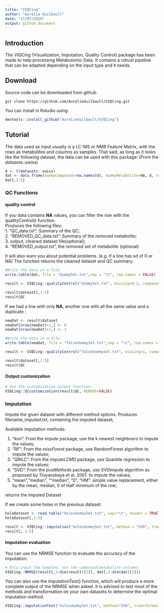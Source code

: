 ```yaml
---
title: "VIQCing"
author: "Aurelie Guilbault"
date: "17/07/2019"
output: github_document
---
```


## Introduction

The *VIQCing* (Visualization, Imputation, Quality Control) package has been made to help processing Metabolomic Data. It contains a robust pipeline that can be adapted depending on the input type and it needs.

## Download

Source code can be downloaded from github.
```
git clone https://github.com/AurelieGuilbault/VIQCing.git
```

You can install in Rstudio using: 
```r
devtools::install_github("AurelieGuilbault/VIQCing") 
```

## Tutorial

The data used as input usually is a LC-MS or NMR Feature Matrix, with the rows as metabolites and columns as samples. That said, as long as it looks like the following dataset, the data can be used with this package: (From the *datasets::swiss*)

```r
d <- t(datasets::swiss)
dat <- data.frame(dummyCompound=row.names(d), dummyMetabolite=NA, d, row.names = NULL)
dat[,1:5]

```

### QC Functions
#### quality control
If you data contains **NA** values, you can filter the row with the qualityControl() function.  
Produces the following files:  
1. "QC_data.txt": Summary of the QC;  
2. "REMOVED_QC_data.txt": Summary of the removed metabolite;    
3. output, cleaned dataset file(optional);  
4. "REMOVED_output.txt", the removed set of metabolite (optional)  

It will also warn you about potential problems. (e.g. if a line has sd of 0 or NA)
The function returns the cleaned dataset and QC summary.
```r
#Write the data in a file
write.table(dat, file = "dummySet.txt",sep = "\t", row.names = FALSE)

result <- VIQCing::qualityControl("dummySet.txt", missing=0.2, compound=1, metabolite=2, sampleStart = 3)

result$dataset[,1:5]
result$QC
```
If we had a line with only **NA**, another one with all the same value and a duplicate :
```r
newDat <- result$dataset
newDat[nrow(newDat)+1,] <- 0 
newDat[nrow(newDat)+1,] <- 1
```

```r
#Write the data in a file
write.table(newDat, file = "falsedummySet.txt",sep = "\t", row.names = FALSE)

result <- VIQCing::qualityControl("falsedummySet.txt", missing=1, compound=1, metabolite=2, sampleStart = 3)

result$dataset[,1:5]
result$QC
```

#### Output customization

```r
# Use the customisation output function:
VIQCing::QCcustomization(result$QC, REMOVE=FALSE)
```

### Imputation
Impute the given dataset with different method options. Produces filename_imputed.txt, containing the imputed dataset;

Available imputation methods:

1. "knn": From the *impute* package, use the k nearest neighboors to impute the values;  
2. "RF": From the *missForest* package, use RandomForest algorithm to impute the values;  
3. "QRILC": From the *imputeLCMD* package, use Quantile regression to impute the values;  
4. "SVD": From the *pcaMethods* package, use SVDimpute algorithm as proposed by Troyanskaya et al, 2001. to impute the values;  
5. "mean","median", ""median", "0", "HM": simple value replacement, either by the mean, median, 0 of Half minimum of the row;  

returns the imputed Dataset

If we create some holes in the previous dataset:

```r
holeDataset <- read.table("holesdummySet.txt", sep="\t", header = TRUE)
holeDataset[,1:5]
```
```r
result <- VIQCing::imputation("holesdummySet.txt", method = "SVD", transformation = "scale", compound = 1, metabolite = 2, sampleStart = 3)
result[, 1:5]
```
#### Imputation evaluation

You can use the NRMSE function to evaluate the accuracy of the imputation:
```r
# Only input the Samples, not the compound/metabolite columns
VIQCing::NRMSE(result[,3:dim(result)[2]], dat[,3:dim(dat)[2]])
```
You can also use the imputationTest() function, which will produce a more complete output of the NRMSE when asked. It is advised to test most of the methods and transformation on your own datasets to determine the optimal imputation method.
```r
VIQCing::imputationTest("holesdummySet.txt", method="SVD", transformation = "scale", nbTest=100, sampleStart = 3)
```